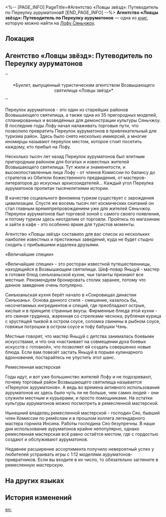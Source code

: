 <%-- [PAGE_INFO]
PageTitle=#Агентство «Ловцы звёзд»: Путеводитель по Переулку ауруматонов#
[END_PAGE_INFO] --%>
{{Дополнить}}
{{Книга Инфобокс
|id           = 238
|Название     = 
|Изображение  = Иконка рукописи с Лофу Сяньчжоу.png
|Мир          = Лофу Сяньчжоу
|Томов        = 1
|Автор        = <!--нужно добавить-->
|Описание     = Брошюра туристического агентства в Возвышающем святилище. Её необязательно читать, но желательно иметь при себе.
|Том1         = {{tx}}
|Источник1    = {{tx|Отсутствует источник}}
|Персонажи    = 
|Фракции      = 
}}
'''Агентство «Ловцы звёзд»: Путеводитель по Переулку ауруматонов''' — одна из [[Книги|книг]], которую можно найти на [[Лофу Сяньчжоу]].

==Локация==
{{Отметка карты|<!--название карты-->|<!--id отметки-->}}

==Агентство «Ловцы звёзд»: Путеводитель по Переулку ауруматонов==
''<div align="center">*Буклет, выпущенный туристическим агентством Возвышающего святилища «Ловцы звёзд»*</div>''

{{Размер|32|Переулок ауруматонов. Общие впечатления}}

Переулок ауруматонов - это один из старейших районов Возвышающего святилища, а также одна из 35 пригородных моделей, спланированных и возведённых для демонстрации культуры Сяньчжоу. В последние годы Лофу начал налаживать торговые пути, что позволило превратить Переулок ауруматонов в привлекательный для туризма район. Здесь было снято несколько иммерсий, а многие иномирцы называют переулок местом, которое стоит посетить каждому, кто прибыл на Лофу.

Несколько тысяч лет назад Переулок ауруматонов был элитным пригородным районом для богатых и известных жителей Возвышающего святилища. Тут жили и знаменитости, и высокопоставленные лица Лофу - от членов Комиссии по балансу до стратегов из Обители божественного предвидения, от мастеров-литераторов до искусных архисозидателей... Каждый угол Переулка ауруматонов пропитан тысячелетиями истории.

{{Размер|32|Переулок ауруматонов. Руководство по шопингу}}

В качестве социального феномена туризм существует с зарождения цивилизации. Спустя же восемь тысяч лет космических скитаний он стал главным времяпрепровождением уже для жителей Сяньчжоу. Переулок ауруматонов был торговой зоной с самого своего появления, и потому туризм здесь неотделим от торговли. Пройтись по магазинам и зайти в кафе - это особенно яркие для туристов моменты.

Агентство «Ловцы звёзд» составило для вас список из нескольких наиболее известных и престижных заведений, куда не будет стыдно сходить с прибывшими издалека друзьями.

«Величайшие специи»

«Величайшие специи» - это ресторан известной путешественницы, находящийся в Возвышающем святилище. Шеф-повар Яньцуй - мастер в готовке блюд cинъюаньской кухни, чьи таланты признают все местные. Рекомендуем бронировать столик заранее, потому что данное заведение очень популярно.

Синъюаньская кухня берёт начало в «Сокровищах династии Синъюань». Основа данного стиля - смешение, казалось бы, несочетаемых ингредиентов и специй, где преобладают острые, кислые и в принципе странные вкусы. Фирменные блюда этой кухни - это свиная грудинка, жаренная со стрелками чеснока, рубленая курица с хрустящей тыквой в остром соусе, соломка свинины в рыбном соусе, говяжьи потрошки в остром соусе и тофу бабушки Чэнь.

Местные говорят, что мастер Яньцуй с детства занималась боевыми искусствами, и что она «настаивает на совмещении духа боевых искусств с готовкой», что позволяет ей создать совершенно новые блюда. Если вам повезёт застать Яньцуй в порыве кулинарного вдохновения, постарайтесь не упустить этот шанс.

Ремесленная мастерская

Годы идут, и вот уже большинство жителей Лофу и не подозревают, почему торговый район Возвышающего святилища называется «Переулок ауруматонов». А ведь во времена активного использования ауруматонов их здесь было чуть ли не больше, чем самих людей - они служили местным и курьерами, и просто помощниками. На остатки культуры ауруматонов можно посмотреть в ремесленной мастерской.

Нынешний владелец ремесленной мастерской - господин Сяо, бывший член Комиссии по ремёслам и в прошлом коллега легендарного мастера горнила Инсина. Работы господина Сяо безупречны. В наши дни использование ауруматонов крайне непопулярно, однако ремесленная мастерская всё равно остаётся местом, где с гордостью создают и обслуживают ауруматонов.

Недавнее расширение ассортимента получило невероятный успех у любителей устраивать игры с 1:12 моделями ауруматонов-привратников. Если вы входите в их число, то обязательно загляните в ремесленную мастерскую.

==На других языках==
{{На других языках
|en   = Star-Picking Tours: Aurum Alley Travel Guide
|zhs  = 摘星社•金人巷旅游攻略
|zht  = 摘星社•金人巷旅遊攻略
|ja   = 摘星社・金人巷旅行案内
|ko   = 별을 따는 여행사•금 조각상 거리 여행 책자
|es   = Viajes Buscaestrellas: guía del Callejón Aurum
|fr   = Comptoir touristellaire&nbsp;: Guide de l'allée des Aurums
|ru   = Агентство «Ловцы звёзд»: Путеводитель по Переулку ауруматонов
|th   = Star-Picking Tours: คู่มือท่องเที่ยวตรอก Aurum
|vi   = Hội Hái Sao - Hướng Dẫn Du Lịch Phố Kim Nhân
|de   = Sternpicker-Tours: Reiseführer für die Aurum-Allee
|id   = Star-Picking Tours: Panduan Jalan-Jalan di Aurum Alley
|pt   = Passeios de Colheita de Estrelas: Guia de Viagem do Beco Aurum
}}

==История изменений==
{{История изменений|3.5}}

[[en:]]